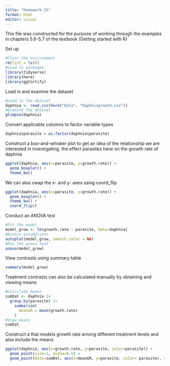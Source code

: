 ```yaml
---
title: "Homework-25"
format: html
editor: visual
---
```


This file was constructed for the purpose of working through the examples in chapters 5.6-5.7 of the textbook (Getting started with R)

Set up

```r
#Clear the environment
rm(list = ls())
#Load in packages
library(tidyverse)
library(here)
library(ggfortify)
```

Load in and examine the dataset
```r
#Load in the dataset
daphnia <- read.csv(here("Data", "Daphniagrowth.csv"))
#Examine the dataset
glimpse(daphnia)
```

Convert applicable columns to factor variable types
```r
daphnia$parasite = as.factor(daphnia$parasite)
```

Construct a box-and-whisker plot to get an idea of the relationship we are interested in investigating, the effect parasites have on the growth rate of daphnia
```r
ggplot(daphnia, aes(x=parasite, y=growth.rate)) +
  geom_boxplot() +
  theme_bw()
```

We can also swap the x- and y- axes using coord_flip
```r
ggplot(daphnia, aes(x=parasite, y=growth.rate)) +
  geom_boxplot() +
  theme_bw() +
  coord_flip()
```

Conduct an ANOVA test
```r
#Fit the model
model_grow <- lm(growth.rate ~ parasite, data=daphnia)
#Assess assumptions
autoplot(model_grow, smooth.color = NA)
#Run the anova test
anova(model_grow)
```

View contrasts using summary table 
```r
summary(model_grow)
```

Treatment contrasts can also be calculated manually by obtaining and viewing means
```r
#Calculate means
sumDat <- daphnia |>
  group_by(parasite) |>
    summarize(
      meanGR = mean(growth.rate)
    )
#View means 
sumDat
```

Construct a that models growth rate among different treatment levels and also include the means
```r
ggplot(daphnia, aes(x=growth.rate, y=parasite, color=parasite)) +
  geom_point(size=3, alpha=0.5) +
  geom_point(data=sumDat, aes(x=meanGR, y=parasite, color= parasite), shape=18, size=7)
```